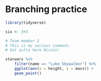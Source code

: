 # Branching practice 
```r
library(tidyverse)
```


```r
six <- 3+3
```


```r
# Team member 2
# This is my serious comment.
# Get outta here Nicole!

starwars %>%
    filter(name == "Luke Skywalker") %>%
    ggplot(aes(x = height, y = mass)) +
    geom_point()
```
